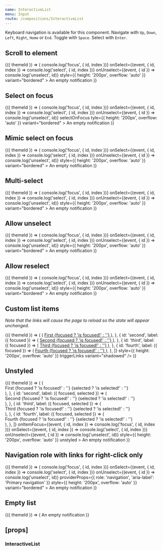 ```yaml
---
name: InteractiveList
menu: Input
route: /compositions/InteractiveList
---
```



<PageTitle title="InteractiveList" src="compositions/InteractiveList" />

Keyboard navigation is available for this component. Navigate with `Up`, `Down`, `Left`, `Right`, `Home` or `End`. Toggle with `Space`. Select with `Enter`.

## Scroll to element

<Playground>
  <ThemeWrapper withThemeId>
    {({ themeId }) => (
      <InteractiveList
        className={cx(
          scrollbar['scrollbar--small'],
          scrollbar['scrollbar--primary'],
          scrollbar[`scrollbar--${themeId}`],
        )}
        initialSelected={['violet-red']}
        items={options}
        onItemFocus={(event, { id, index }) => console.log('focus', { id, index })}
        onSelect={(event, { id, index }) => console.log('select', { id, index })}
        onUnselect={(event, { id }) => console.log('unselect', id)}
        style={{ height: '200px', overflow: 'auto' }}
        variant="bordered"
      >
        An empty notification
      </InteractiveList>
    )}
  </ThemeWrapper>
</Playground>

## Select on focus

<Playground>
  <ThemeWrapper withThemeId>
    {({ themeId }) => (
      <InteractiveList
        className={cx(
          scrollbar['scrollbar--small'],
          scrollbar['scrollbar--primary'],
          scrollbar[`scrollbar--${themeId}`],
        )}
        initialSelected={['red']}
        items={options}
        onItemFocus={(event, { id, index }) => console.log('focus', { id, index })}
        onSelect={(event, { id, index }) => console.log('select', { id, index })}
        onUnselect={(event, { id }) => console.log('unselect', id)}
        selectOnFocus
        tyle={{ height: '200px', overflow: 'auto' }}
        variant="bordered"
      >
        An empty notification
      </InteractiveList>
    )}
  </ThemeWrapper>
</Playground>

## Mimic select on focus

<Playground>
  <ThemeWrapper withThemeId>
    {({ themeId }) => (
      <InteractiveList
        className={cx(
          scrollbar['scrollbar--small'],
          scrollbar['scrollbar--primary'],
          scrollbar[`scrollbar--${themeId}`],
        )}
        initialSelected={['red']}
        items={options}
        mimicSelectOnFocus
        onItemFocus={(event, { id, index }) => console.log('focus', { id, index })}
        onSelect={(event, { id, index }) => console.log('select', { id, index })}
        onUnselect={(event, { id }) => console.log('unselect', id)}
        style={{ height: '200px', overflow: 'auto' }}
        variant="bordered"
      >
        An empty notification
      </InteractiveList>
    )}
  </ThemeWrapper>
</Playground>

## Multi-select

<Playground>
  <ThemeWrapper withThemeId>
    {({ themeId }) => (
      <InteractiveList
        className={cx(
          scrollbar['scrollbar--small'],
          scrollbar['scrollbar--primary'],
          scrollbar[`scrollbar--${themeId}`],
        )}
        initialSelected={['violet-red']}
        items={options}
        maxSelect={-1}
        onItemFocus={(event, { id, index }) => console.log('focus', { id, index })}
        onSelect={(event, { id, index }) => console.log('select', { id, index })}
        onUnselect={(event, { id }) => console.log('unselect', id)}
        style={{ height: '200px', overflow: 'auto' }}
        variant="bordered"
      >
        An empty notification
      </InteractiveList>
    )}
  </ThemeWrapper>
</Playground>

## Allow unselect

<Playground>
  <ThemeWrapper withThemeId>
    {({ themeId }) => (
      <InteractiveList
        className={cx(
          scrollbar['scrollbar--small'],
          scrollbar['scrollbar--primary'],
          scrollbar[`scrollbar--${themeId}`],
        )}
        initialSelected={['red']}
        items={options}
        minSelect={0}
        onItemFocus={(event, { id, index }) => console.log('focus', { id, index })}
        onSelect={(event, { id, index }) => console.log('select', { id, index })}
        onUnselect={(event, { id }) => console.log('unselect', id)}
        style={{ height: '200px', overflow: 'auto' }}
        variant="bordered"
      >
        An empty notification
      </InteractiveList>
    )}
  </ThemeWrapper>
</Playground>

## Allow reselect

<Playground>
  <ThemeWrapper withThemeId>
    {({ themeId }) => (
      <InteractiveList
        allowReselect
        className={cx(
          scrollbar['scrollbar--small'],
          scrollbar['scrollbar--primary'],
          scrollbar[`scrollbar--${themeId}`],
        )}
        initialSelected={['red']}
        items={options}
        minSelect={1}
        onItemFocus={(event, { id, index }) => console.log('focus', { id, index })}
        onSelect={(event, { id, index }) => console.log('select', { id, index })}
        onUnselect={(event, { id }) => console.log('unselect', id)}
        style={{ height: '200px', overflow: 'auto' }}
        variant="bordered"
      >
        An empty notification
      </InteractiveList>
    )}
  </ThemeWrapper>
</Playground>

## Custom list items

_Note that the links will cause the page to reload so the state will appear unchanged._

<Playground>
  <ThemeWrapper withThemeId>
    {({ themeId }) => (
      <InteractiveList
        className={cx(
          scrollbar['scrollbar--small'],
          scrollbar['scrollbar--primary'],
          scrollbar[`scrollbar--${themeId}`],
        )}
        items={[
          {
            id: 'first',
            label: ({ focused }) => (
              <a href="#linked" style={{ color: 'currentColor', display: 'block', height: '60px' }}>
                First {focused ? 'is focused!' : ''}
              </a>
            ),
          },
          {
            id: 'second',
            label: ({ focused }) => (
              <a href="#linked" style={{ color: 'currentColor', display: 'block', height: '60px' }}>
                Second {focused ? 'is focused!' : ''}
              </a>
            ),
          },
          {
            id: 'third',
            label: ({ focused }) => (
              <a href="#linked" style={{ color: 'currentColor', display: 'block', height: '60px' }}>
                Third {focused ? 'is focused!' : ''}
              </a>
            ),
          },
          {
            id: 'fourth',
            label: ({ focused }) => (
              <a href="#linked" style={{ color: 'currentColor', display: 'block', height: '60px' }}>
                Fourth {focused ? 'is focused!' : ''}
              </a>
            ),
          },
        ]}
        style={{ height: '200px', overflow: 'auto' }}
        triggerLinks
        variant="shadowed"
      />
    )}
  </ThemeWrapper>
</Playground>

## Unstyled

<Playground>
  <ThemeWrapper withThemeId>
    {({ themeId }) => (
      <InteractiveList
        className={cx(
          scrollbar['scrollbar--small'],
          scrollbar['scrollbar--primary'],
          scrollbar[`scrollbar--${themeId}`],
        )}
        initialSelected={['red']}
        items={[
          {
            id: 'first',
            label: ({ focused, selected }) => (
              <div style={{ color: 'currentColor', display: 'block', height: '20px' }}>
                First {focused ? 'is focused!' : ''} {selected ? 'is selected!' : ''}
              </div>
            ),
          },
          {
            id: 'second',
            label: ({ focused, selected }) => (
              <div style={{ color: 'currentColor', display: 'block', height: '20px' }}>
                Second {focused ? 'is focused!' : ''} {selected ? 'is selected!' : ''}
              </div>
            ),
          },
          {
            id: 'third',
            label: ({ focused, selected }) => (
              <div style={{ color: 'currentColor', display: 'block', height: '20px' }}>
                Third {focused ? 'is focused!' : ''} {selected ? 'is selected!' : ''}
              </div>
            ),
          },
          {
            id: 'fourth',
            label: ({ focused, selected }) => (
              <div style={{ color: 'currentColor', display: 'block', height: '20px' }}>
                Fourth {focused ? 'is focused!' : ''} {selected ? 'is selected!' : ''}
              </div>
            ),
          },
        ]}
        onItemFocus={(event, { id, index }) => console.log('focus', { id, index })}
        onSelect={(event, { id, index }) => console.log('select', { id, index })}
        onUnselect={(event, { id }) => console.log('unselect', id)}
        style={{ height: '200px', overflow: 'auto' }}
        unstyled
      >
        An empty notification
      </InteractiveList>
    )}
  </ThemeWrapper>
</Playground>

## Navigation role with links for right-click only

<Playground>
  <ThemeWrapper withThemeId>
    {({ themeId }) => (
      <InteractiveList
        className={cx(
          scrollbar['scrollbar--small'],
          scrollbar['scrollbar--primary'],
          scrollbar[`scrollbar--${themeId}`],
        )}
        initialSelected={['violet-red']}
        items={navigationOptions}
        onItemFocus={(event, { id, index }) => console.log('focus', { id, index })}
        onSelect={(event, { id, index }) => console.log('select', { id, index })}
        onUnselect={(event, { id }) => console.log('unselect', id)}
        providerProps={{ role: 'navigation', 'aria-label': 'Primary navigation' }}
        style={{ height: '200px', overflow: 'auto' }}
        variant="bordered"
      >
        An empty notification
      </InteractiveList>
    )}
  </ThemeWrapper>
</Playground>

## Empty list

<Playground>
  <ThemeWrapper withThemeId>
    {({ themeId }) => (
      <InteractiveList items={[]} variant="bordered">
        An empty notification
      </InteractiveList>
    )}
  </ThemeWrapper>
</Playground>

## \[props\]

### InteractiveList

<Props of={InteractiveList} />
